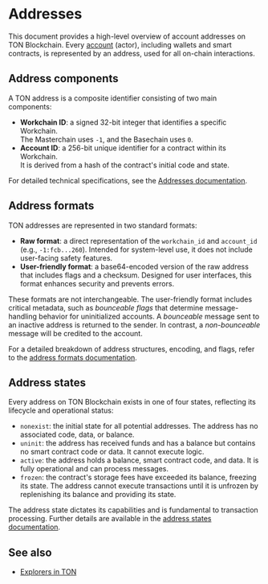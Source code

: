 
# Addresses

This document provides a high-level overview of account addresses on TON Blockchain. Every [account](/v3/concepts/dive-into-ton/ton-blockchain/accounts) (actor), including wallets and smart contracts, is represented by an address, used for all on-chain interactions.

## Address components

A TON address is a composite identifier consisting of two main components:

- **Workchain ID**: a signed 32-bit integer that identifies a specific Workchain.<br/>
The Masterchain uses `-1`, and the Basechain uses `0`.
- **Account ID**: a 256-bit unique identifier for a contract within its Workchain. <br/>
It is derived from a hash of the contract's initial code and state.

For detailed technical specifications, see the [Addresses documentation](/v3/documentation/smart-contracts/addresses/address).

## Address formats

TON addresses are represented in two standard formats:

-   **Raw format**: a direct representation of the `workchain_id` and `account_id` (e.g., `-1:fcb...260`). Intended for system-level use, it does not include user-facing safety features.
-   **User-friendly format**: a base64-encoded version of the raw address that includes flags and a checksum. Designed for user interfaces, this format enhances security and prevents errors.

These formats are not interchangeable. The user-friendly format includes critical metadata, such as _bounceable flags_ that determine message-handling behavior for uninitialized accounts. A *bounceable* message sent to an inactive address is returned to the sender. In contrast, a *non-bounceable* message will be credited to the account.

For a detailed breakdown of address structures, encoding, and flags, refer to the [address formats documentation](/v3/documentation/smart-contracts/addresses/address-formats).


## Address states

Every address on TON Blockchain exists in one of four states, reflecting its lifecycle and operational status:

- `nonexist`: the initial state for all potential addresses. The address has no associated code, data, or balance.
- `uninit`: the address has received funds and has a balance but contains no smart contract code or data. It cannot execute logic.
- `active`: the address holds a balance, smart contract code, and data. It is fully operational and can process messages.
- `frozen`: the contract's storage fees have exceeded its balance, freezing its state. The address cannot execute transactions until it is unfrozen by replenishing its balance and providing its state.

The address state dictates its capabilities and is fundamental to transaction processing. Further details are available in the [address states documentation](/v3/documentation/smart-contracts/addresses/address-states).

## See also

- [Explorers in TON](/v3/concepts/dive-into-ton/ton-ecosystem/explorers-in-ton)

<Feedback />
